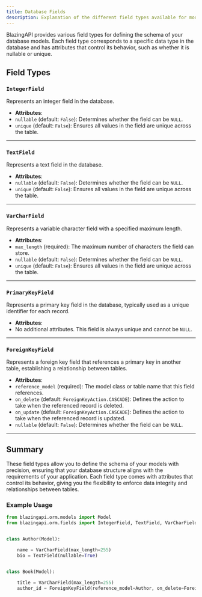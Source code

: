 ```yaml
---
title: Database Fields
description: Explanation of the different field types available for models.
---
```


BlazingAPI provides various field types for defining the schema of your database models. Each field type corresponds to a specific data type in the database and has attributes that control its behavior, such as whether it is nullable or unique.

## Field Types

### `IntegerField`

Represents an integer field in the database.

- **Attributes**:
- `nullable` (default: `False`): Determines whether the field can be `NULL`.
- `unique` (default: `False`): Ensures all values in the field are unique across the table.

<hr/>

### `TextField`

Represents a text field in the database.

- **Attributes**:
- `nullable` (default: `False`): Determines whether the field can be `NULL`.
- `unique` (default: `False`): Ensures all values in the field are unique across the table.

<hr/>

### `VarCharField`

Represents a variable character field with a specified maximum length.

- **Attributes**:
- `max_length` (required): The maximum number of characters the field can store.
- `nullable` (default: `False`): Determines whether the field can be `NULL`.
- `unique` (default: `False`): Ensures all values in the field are unique across the table.

<hr/>

### `PrimaryKeyField`

Represents a primary key field in the database, typically used as a unique identifier for each record.

- **Attributes**:
- No additional attributes. This field is always unique and cannot be `NULL`.

<hr/>

### `ForeignKeyField`

Represents a foreign key field that references a primary key in another table, establishing a relationship between tables.

- **Attributes**:
- `reference_model` (required): The model class or table name that this field references.
- `on_delete` (default: `ForeignKeyAction.CASCADE`): Defines the action to take when the referenced record is deleted.
- `on_update` (default: `ForeignKeyAction.CASCADE`): Defines the action to take when the referenced record is updated.
- `nullable` (default: `False`): Determines whether the field can be `NULL`.

<hr/>

## Summary

These field types allow you to define the schema of your models with precision, ensuring that your database structure aligns with the requirements of your application. Each field type comes with attributes that control its behavior, giving you the flexibility to enforce data integrity and relationships between tables.

### Example Usage

```python
from blazingapi.orm.models import Model
from blazingapi.orm.fields import IntegerField, TextField, VarCharField, PrimaryKeyField, ForeignKeyField, ForeignKeyAction


class Author(Model):

    name = VarCharField(max_length=255)
    bio = TextField(nullable=True)


class Book(Model):

    title = VarCharField(max_length=255)
    author_id = ForeignKeyField(reference_model=Author, on_delete=ForeignKeyAction.CASCADE)

